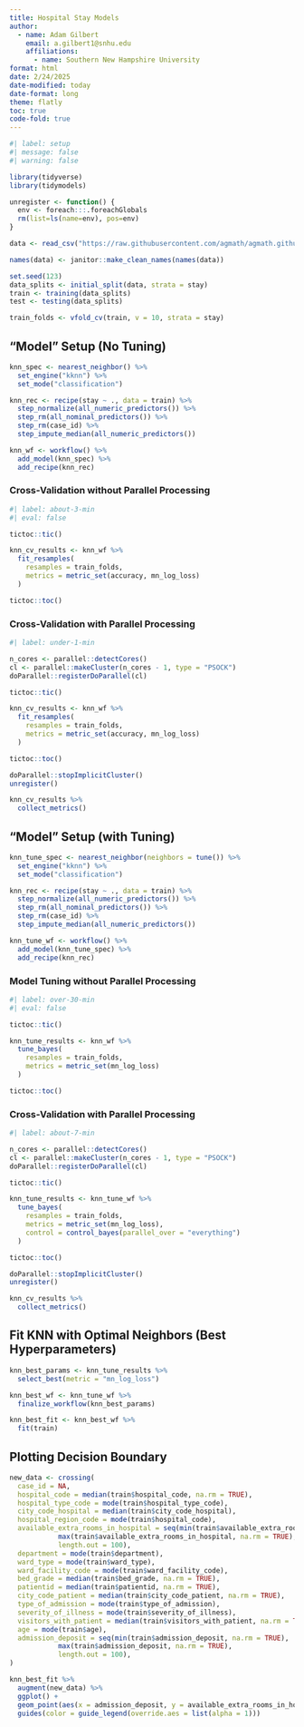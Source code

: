```yaml
---
title: Hospital Stay Models
author: 
  - name: Adam Gilbert
    email: a.gilbert1@snhu.edu
    affiliations: 
      - name: Southern New Hampshire University
format: html
date: 2/24/2025
date-modified: today
date-format: long
theme: flatly
toc: true
code-fold: true
---
```


```r
#| label: setup
#| message: false
#| warning: false

library(tidyverse)
library(tidymodels)

unregister <- function() {
  env <- foreach:::.foreachGlobals
  rm(list=ls(name=env), pos=env)
}

data <- read_csv("https://raw.githubusercontent.com/agmath/agmath.github.io/master/data/classification/hospital_stays_small.csv")

names(data) <- janitor::make_clean_names(names(data))

set.seed(123)
data_splits <- initial_split(data, strata = stay)
train <- training(data_splits)
test <- testing(data_splits)

train_folds <- vfold_cv(train, v = 10, strata = stay)
```

## "Model" Setup (No Tuning)

```r
knn_spec <- nearest_neighbor() %>%
  set_engine("kknn") %>%
  set_mode("classification")

knn_rec <- recipe(stay ~ ., data = train) %>%
  step_normalize(all_numeric_predictors()) %>%
  step_rm(all_nominal_predictors()) %>%
  step_rm(case_id) %>%
  step_impute_median(all_numeric_predictors())

knn_wf <- workflow() %>%
  add_model(knn_spec) %>%
  add_recipe(knn_rec)
```

### Cross-Validation without Parallel Processing

```r
#| label: about-3-min
#| eval: false

tictoc::tic()

knn_cv_results <- knn_wf %>%
  fit_resamples(
    resamples = train_folds,
    metrics = metric_set(accuracy, mn_log_loss)
  )

tictoc::toc()
```

### Cross-Validation with Parallel Processing

```r
#| label: under-1-min

n_cores <- parallel::detectCores()
cl <- parallel::makeCluster(n_cores - 1, type = "PSOCK")
doParallel::registerDoParallel(cl)

tictoc::tic()

knn_cv_results <- knn_wf %>%
  fit_resamples(
    resamples = train_folds,
    metrics = metric_set(accuracy, mn_log_loss)
  )

tictoc::toc()

doParallel::stopImplicitCluster()
unregister()

knn_cv_results %>%
  collect_metrics()
```

## "Model" Setup (with Tuning)

```r
knn_tune_spec <- nearest_neighbor(neighbors = tune()) %>%
  set_engine("kknn") %>%
  set_mode("classification")

knn_rec <- recipe(stay ~ ., data = train) %>%
  step_normalize(all_numeric_predictors()) %>%
  step_rm(all_nominal_predictors()) %>%
  step_rm(case_id) %>%
  step_impute_median(all_numeric_predictors())

knn_tune_wf <- workflow() %>%
  add_model(knn_tune_spec) %>%
  add_recipe(knn_rec)
```

### Model Tuning without Parallel Processing

```r
#| label: over-30-min
#| eval: false

tictoc::tic()

knn_tune_results <- knn_wf %>%
  tune_bayes(
    resamples = train_folds,
    metrics = metric_set(mn_log_loss)
  )

tictoc::toc()
```

### Cross-Validation with Parallel Processing

```r
#| label: about-7-min

n_cores <- parallel::detectCores()
cl <- parallel::makeCluster(n_cores - 1, type = "PSOCK")
doParallel::registerDoParallel(cl)

tictoc::tic()

knn_tune_results <- knn_tune_wf %>%
  tune_bayes(
    resamples = train_folds,
    metrics = metric_set(mn_log_loss),
    control = control_bayes(parallel_over = "everything")
  )

tictoc::toc()

doParallel::stopImplicitCluster()
unregister()

knn_cv_results %>%
  collect_metrics()
```

## Fit KNN with Optimal Neighbors (Best Hyperparameters)

```r
knn_best_params <- knn_tune_results %>%
  select_best(metric = "mn_log_loss")

knn_best_wf <- knn_tune_wf %>%
  finalize_workflow(knn_best_params)

knn_best_fit <- knn_best_wf %>%
  fit(train)
```

## Plotting Decision Boundary

```r
new_data <- crossing(
  case_id = NA,
  hospital_code = median(train$hospital_code, na.rm = TRUE),
  hospital_type_code = mode(train$hospital_type_code),
  city_code_hospital = median(train$city_code_hospital),
  hospital_region_code = mode(train$hospital_code),
  available_extra_rooms_in_hospital = seq(min(train$available_extra_rooms_in_hospital, na.rm = TRUE),
            max(train$available_extra_rooms_in_hospital, na.rm = TRUE), 
            length.out = 100),
  department = mode(train$department),
  ward_type = mode(train$ward_type),
  ward_facility_code = mode(train$ward_facility_code),
  bed_grade = median(train$bed_grade, na.rm = TRUE),
  patientid = median(train$patientid, na.rm = TRUE),
  city_code_patient = median(train$city_code_patient, na.rm = TRUE),
  type_of_admission = mode(train$type_of_admission),
  severity_of_illness = mode(train$severity_of_illness),
  visitors_with_patient = median(train$visitors_with_patient, na.rm = TRUE),
  age = mode(train$age),
  admission_deposit = seq(min(train$admission_deposit, na.rm = TRUE),
            max(train$admission_deposit, na.rm = TRUE), 
            length.out = 100),
)

knn_best_fit %>%
  augment(new_data) %>%
  ggplot() + 
  geom_point(aes(x = admission_deposit, y = available_extra_rooms_in_hospital, color = .pred_class), alpha = 0.2) + 
  guides(color = guide_legend(override.aes = list(alpha = 1)))
```


